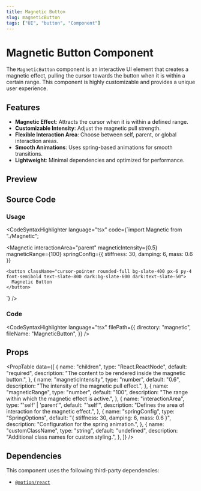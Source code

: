 ```yaml
---
title: Magnetic Button
slug: magneticButton
tags: ["UI", "button", "Component"]
---
```


# Magnetic Button Component

The `MagneticButton` component is an interactive UI element that creates a magnetic effect, pulling the cursor towards the button when it is within a certain range. This component is highly customizable and provides a unique user experience.

## Features

- **Magnetic Effect**: Attracts the cursor when it is within a defined range.
- **Customizable Intensity**: Adjust the magnetic pull strength.
- **Flexible Interaction Area**: Choose between self, parent, or global interaction areas.
- **Smooth Animations**: Uses spring-based animations for smooth transitions.
- **Lightweight**: Minimal dependencies and optimized for performance.

## Preview

<ComponentPreview componentPath="MagneticButton_ex.tsx" />

## Source Code

### Usage

<CodeSyntaxHighlighter
language="tsx"
code={`import Magnetic from "./Magnetic";

<Magnetic
  interactionArea="parent"
  magneticIntensity={0.5}
  magneticRange={100}
  springConfig={{ stiffness: 30, damping: 6, mass: 0.6 }}
>
    <button className="cursor-pointer rounded-full bg-slate-400 px-6 py-4 font-semibold text-slate-800 dark:bg-slate-600 dark:text-slate-50">
      Magnetic Button
    </button>
</Magnetic>
`} />

### Code

<CodeSyntaxHighlighter
  language="tsx"
  filePath={{
    directory: "magnetic",
    fileName: "MagneticButton",
  }}
/>

## Props

<PropTable
  data={[
    {
      name: "children",
      type: "React.ReactNode",
      default: "required",
      description: "The content to be rendered inside the magnetic button.",
    },
    {
      name: "magneticIntensity",
      type: "number",
      default: "0.6",
      description: "The intensity of the magnetic pull effect.",
    },
    {
      name: "magneticRange",
      type: "number",
      default: "100",
      description: "The range within which the magnetic effect is active.",
    },
    {
      name: "interactionArea",
      type: "'self' | 'parent'",
      default: "'self'",
      description: "Defines the area of interaction for the magnetic effect.",
    },
    {
      name: "springConfig",
      type: "SpringOptions",
      default: "{ stiffness: 30, damping: 6, mass: 0.6 }",
      description: "Configuration for the spring animation.",
    },
    {
      name: "customClassName",
      type: "string",
      default: "undefined",
      description: "Additional class names for custom styling.",
    },
  ]}
/>

## Dependencies

This component uses the following third-party dependencies:

- [`@motion/react`](https://motion.dev/)
